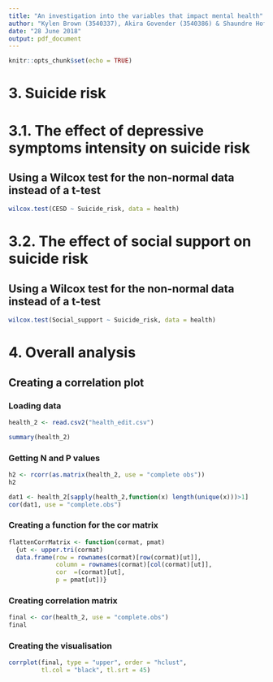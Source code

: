```yaml
---
title: "An investigation into the variables that impact mental health"
author: "Kylen Brown (3540337), Akira Govender (3540386) & Shaundre Hofstander (3540248)"
date: "28 June 2018"
output: pdf_document
---
```


```r
knitr::opts_chunk$set(echo = TRUE)
```

# 3. Suicide risk 

# 3.1. The effect of depressive symptoms intensity on suicide risk 

## Using a Wilcox test for the non-normal data instead of a t-test

```r
wilcox.test(CESD ~ Suicide_risk, data = health)
```

# 3.2. The effect of social support on suicide risk 

## Using a Wilcox test for the non-normal data instead of a t-test

```r
wilcox.test(Social_support ~ Suicide_risk, data = health)
```

# 4. Overall analysis

## Creating a correlation plot

### Loading data 

```r
health_2 <- read.csv2("health_edit.csv")
```

```r
summary(health_2)
```

### Getting N and P values

```r
h2 <- rcorr(as.matrix(health_2, use = "complete obs"))
h2
```

```r
dat1 <- health_2[sapply(health_2,function(x) length(unique(x)))>1]
cor(dat1, use = "complete.obs")
```

### Creating a function for the cor matrix

```r
flattenCorrMatrix <- function(cormat, pmat) 
  {ut <- upper.tri(cormat)
  data.frame(row = rownames(cormat)[row(cormat)[ut]],
             column = rownames(cormat)[col(cormat)[ut]],
             cor  =(cormat)[ut],
             p = pmat[ut])}
```

### Creating correlation matrix

```r
final <- cor(health_2, use = "complete.obs")
final
```

### Creating the visualisation

```r
corrplot(final, type = "upper", order = "hclust", 
         tl.col = "black", tl.srt = 45)
```

